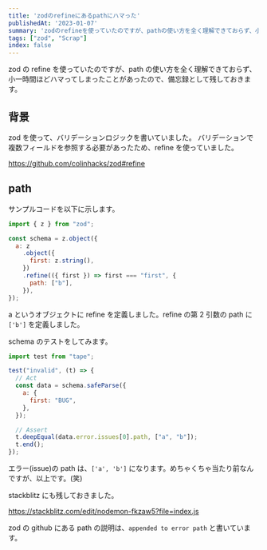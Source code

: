 ```yaml
---
title: 'zodのrefineにあるpathにハマった'
publishedAt: '2023-01-07'
summary: 'zodのrefineを使っていたのですが、pathの使い方を全く理解できておらず、小一時間ほどハマってしまったことがあったので、備忘録として残しておきます。'
tags: ["zod", "Scrap"]
index: false
---
```


zod の refine を使っていたのですが、path の使い方を全く理解できておらず、小一時間ほどハマってしまったことがあったので、備忘録として残しておきます。

## 背景

zod を使って、バリデーションロジックを書いていました。
バリデーションで複数フィールドを参照する必要があったため、refine を使っていました。

https://github.com/colinhacks/zod#refine

## path

サンプルコードを以下に示します。

```javascript
import { z } from "zod";

const schema = z.object({
  a: z
    .object({
      first: z.string(),
    })
    .refine(({ first }) => first === "first", {
      path: ["b"],
    }),
});
```

a というオブジェクトに refine を定義しました。refine の第 2 引数の path に `['b']` を定義しました。

schema のテストをしてみます。

```javascript
import test from "tape";

test("invalid", (t) => {
  // Act
  const data = schema.safeParse({
    a: {
      first: "BUG",
    },
  });

  // Assert
  t.deepEqual(data.error.issues[0].path, ["a", "b"]);
  t.end();
});
```

エラー(issue)の path は、`['a', 'b']` になります。めちゃくちゃ当たり前なんですが、以上です。(笑)

stackblitz にも残しておきました。

https://stackblitz.com/edit/nodemon-fkzaw5?file=index.js

zod の github にある path の説明は、`appended to error path` と書いています。

